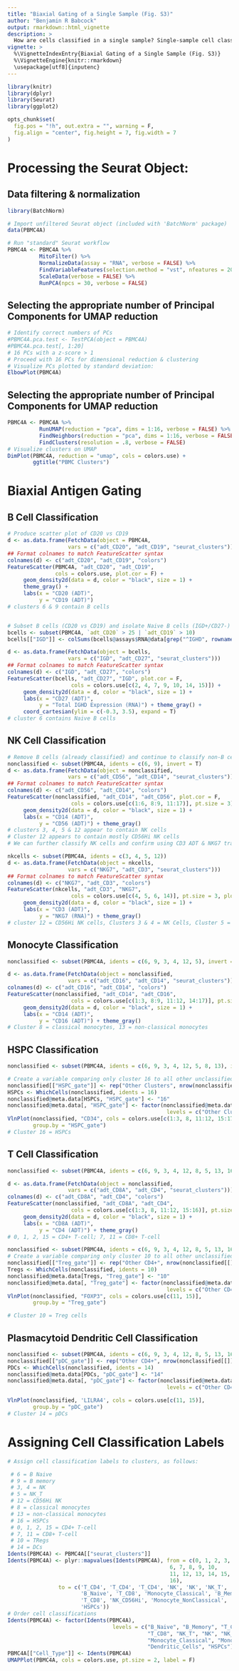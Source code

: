 ```yaml
---
title: "Biaxial Gating of a Single Sample (Fig. S3)"
author: "Benjamin R Babcock"
output: rmarkdown::html_vignette
description: >
  How are cells classified in a single sample? Single-sample cell classification is a key part of generating a Cell Misclassification Statistic. This vignette describes exactly how cells from a single sample/dataset are categorized as part of a multi-dataset workflow.
vignette: >
  %\VignetteIndexEntry{Biaxial Gating of a Single Sample (Fig. S3)}
  %\VignetteEngine{knitr::rmarkdown}
  \usepackage[utf8]{inputenc}
---
```


```r
library(knitr)
library(dplyr)
library(Seurat)
library(ggplot2)

opts_chunk$set(
  fig.pos = "!h", out.extra = "", warning = F, 
  fig.align = "center", fig.height = 7, fig.width = 7
)
```
# Processing the Seurat Object:
## Data filtering & normalization
```r
library(BatchNorm)

# Import unfiltered Seurat object (included with 'BatchNorm' package)
data(PBMC4A)

# Run "standard" Seurat workflow
PBMC4A <- PBMC4A %>% 
          MitoFilter() %>% 
          NormalizeData(assay = "RNA", verbose = FALSE) %>%
          FindVariableFeatures(selection.method = "vst", nfeatures = 2000, verbose = FALSE) %>%
          ScaleData(verbose = FALSE) %>% 
          RunPCA(npcs = 30, verbose = FALSE)
```
## Selecting the appropriate number of Principal Components for UMAP reduction
```r
# Identify correct numbers of PCs
#PBMC4A.pca.test <- TestPCA(object = PBMC4A)
#PBMC4A.pca.test[, 1:20]
# 16 PCs with a z-score > 1
# Proceed with 16 PCs for dimensional reduction & clustering
# Visualize PCs plotted by standard deviation:
ElbowPlot(PBMC4A)
```
## Selecting the appropriate number of Principal Components for UMAP reduction
```r
PBMC4A <- PBMC4A %>% 
          RunUMAP(reduction = "pca", dims = 1:16, verbose = FALSE) %>%
          FindNeighbors(reduction = "pca", dims = 1:16, verbose = FALSE) %>%
          FindClusters(resolution = .8, verbose = FALSE)
# Visualize clusters on UMAP
DimPlot(PBMC4A, reduction = "umap", cols = colors.use) + 
        ggtitle("PBMC Clusters")
```

# Biaxial Antigen Gating

## B Cell Classification
```r
# Produce scatter plot of CD20 vs CD19
d <- as.data.frame(FetchData(object = PBMC4A, 
                   vars = c("adt_CD20", "adt_CD19", "seurat_clusters")))
## Format colnames to match FeatureScatter syntax
colnames(d) <- c("adt_CD20", "adt_CD19", "colors")
FeatureScatter(PBMC4A, "adt_CD20", "adt_CD19",
               cols = colors.use, plot.cor = F) +
     geom_density2d(data = d, color = "black", size = 1) +
     theme_gray() + 
     labs(x = "CD20 (ADT)", 
          y = "CD19 (ADT)")
# clusters 6 & 9 contain B cells


# Subset B cells (CD20 vs CD19) and isolate Naive B cells (IGD+/CD27-)
bcells <- subset(PBMC4A, `adt_CD20` > 25 | `adt_CD19` > 10)
bcells[["IGD"]] <- colSums(bcells@assays$RNA@data[grep("^IGHD", rownames(bcells)), ])

d <- as.data.frame(FetchData(object = bcells, 
                   vars = c("IGD", "adt_CD27", "seurat_clusters")))
## Format colnames to match FeatureScatter syntax
colnames(d) <- c("IGD", "adt_CD27", "colors")
FeatureScatter(bcells, "adt_CD27", "IGD", plot.cor = F,
                    cols = colors.use[c(2, 4, 7, 9, 10, 14, 15)]) +
     geom_density2d(data = d, color = "black", size = 1) +
     labs(x = "CD27 (ADT)", 
          y = "Total IGHD Expression (RNA)") + theme_gray() +
     coord_cartesian(ylim = c(-0.3, 3.5), expand = T)
# cluster 6 contains Naive B cells
```
## NK Cell Classification
```r
# Remove B cells (already classified) and continue to classify non-B cell PBMCs
nonclassified <- subset(PBMC4A, idents = c(6, 9), invert = T)
d <- as.data.frame(FetchData(object = nonclassified, 
                   vars = c("adt_CD56", "adt_CD14", "seurat_clusters")))
## Format colnames to match FeatureScatter syntax
colnames(d) <- c("adt_CD56", "adt_CD14", "colors")
FeatureScatter(nonclassified, "adt_CD14", "adt_CD56", plot.cor = F, 
                    cols = colors.use[c(1:6, 8:9, 11:17)], pt.size = 3) +
     geom_density2d(data = d, color = "black", size = 1) +
     labs(x = "CD14 (ADT)", 
          y = "CD56 (ADT)") + theme_gray()
# clusters 3, 4, 5 & 12 appear to contain NK cells
# Cluster 12 appears to contain mostly CD56Hi NK cells
# We can further classify NK cells and confirm using CD3 ADT & NKG7 transcript

nkcells <- subset(PBMC4A, idents = c(3, 4, 5, 12))
d <- as.data.frame(FetchData(object = nkcells, 
                   vars = c("NKG7", "adt_CD3", "seurat_clusters")))
## Format colnames to match FeatureScatter syntax
colnames(d) <- c("NKG7", "adt_CD3", "colors")
FeatureScatter(nkcells, "adt_CD3", "NKG7", 
                    cols = colors.use[c(4, 5, 6, 14)], pt.size = 3, plot.cor = F) +
     geom_density2d(data = d, color = "black", size = 1) +
     labs(x = "CD3 (ADT)", 
          y = "NKG7 (RNA)") + theme_gray()
# cluster 12 = CD56Hi NK cells, Clusters 3 & 4 = NK Cells, Cluster 5 = NK-T Cells
```
## Monocyte Classification
```r
nonclassified <- subset(PBMC4A, idents = c(6, 9, 3, 4, 12, 5), invert = T)

d <- as.data.frame(FetchData(object = nonclassified, 
                   vars = c("adt_CD16", "adt_CD14", "seurat_clusters")))
colnames(d) <- c("adt_CD16", "adt_CD14", "colors")
FeatureScatter(nonclassified, "adt_CD14", "adt_CD16", 
                    cols = colors.use[c(1:3, 8:9, 11:12, 14:17)], pt.size = 3, plot.cor = F) +
     geom_density2d(data = d, color = "black", size = 1) +
     labs(x = "CD14 (ADT)", 
          y = "CD16 (ADT)") + theme_gray()
# Cluster 8 = classical monocytes, 13 = non-classical monocytes
```
## HSPC Classification
```r
nonclassified <- subset(PBMC4A, idents = c(6, 9, 3, 4, 12, 5, 8, 13), invert = T)

# Create a variable comparing only cluster 16 to all other unclassified clusters
nonclassified[["HSPC_gate"]] <- rep("Other Clusters", nrow(nonclassified[[]]))
HSPCs <- WhichCells(nonclassified, idents = 16)
nonclassified@meta.data[HSPCs, "HSPC_gate"] <- "16"
nonclassified@meta.data[, "HSPC_gate"] <- factor(nonclassified@meta.data[, "HSPC_gate"],
                                                  levels = c("Other Clusters", "16"))
VlnPlot(nonclassified, "CD34", cols = colors.use[c(1:3, 8, 11:12, 15:17)],
        group.by = "HSPC_gate")
# Cluster 16 = HSPCs
```
## T Cell Classification
```r
nonclassified <- subset(PBMC4A, idents = c(6, 9, 3, 4, 12, 8, 5, 13, 16), invert = T)

d <- as.data.frame(FetchData(object = nonclassified, 
                   vars = c("adt_CD8A", "adt_CD4", "seurat_clusters")))
colnames(d) <- c("adt_CD8A", "adt_CD4", "colors")
FeatureScatter(nonclassified, "adt_CD8A", "adt_CD4", 
                    cols = colors.use[c(1:3, 8, 11:12, 15:16)], pt.size = 3, plot.cor = F) +
     geom_density2d(data = d, color = "black", size = 1) +
     labs(x = "CD8A (ADT)", 
          y = "CD4 (ADT)") + theme_gray()
# 0, 1, 2, 15 = CD4+ T-cell; 7, 11 = CD8+ T-cell

nonclassified <- subset(PBMC4A, idents = c(6, 9, 3, 4, 12, 8, 5, 13, 16, 7, 11), invert = T)
# Create a variable comparing only cluster 10 to all other unclassified clusters (other CD4+ T Cells)
nonclassified[["Treg_gate"]] <- rep("Other CD4+", nrow(nonclassified[[]]))
Tregs <- WhichCells(nonclassified, idents = 10)
nonclassified@meta.data[Tregs, "Treg_gate"] <- "10"
nonclassified@meta.data[, "Treg_gate"] <- factor(nonclassified@meta.data[, "Treg_gate"],
                                                  levels = c("Other CD4+", "10"))
VlnPlot(nonclassified, "FOXP3", cols = colors.use[c(11, 15)],
        group.by = "Treg_gate")

# Cluster 10 = Treg cells
```
## Plasmacytoid Dendritic Cell Classification
```r
nonclassified <- subset(PBMC4A, idents = c(6, 9, 3, 4, 12, 8, 5, 13, 16, 7, 11), invert = T)
nonclassified[["pDC_gate"]] <- rep("Other CD4+", nrow(nonclassified[[]]))
PDCs <- WhichCells(nonclassified, idents = 14)
nonclassified@meta.data[PDCs, "pDC_gate"] <- "14"
nonclassified@meta.data[, "pDC_gate"] <- factor(nonclassified@meta.data[, "pDC_gate"],
                                                  levels = c("Other CD4+", "14"))

VlnPlot(nonclassified, 'LILRA4', cols = colors.use[c(11, 15)],
        group.by = "pDC_gate")
# Cluster 14 = pDCs
```
# Assigning Cell Classification Labels
```r
# Assign cell classification labels to clusters, as follows:

 # 6 = B Naive
 # 9 = B memory
 # 3, 4 = NK
 # 5 = NK_T
 # 12 = CD56Hi NK
 # 8 = classical monocytes 
 # 13 = non-classical monocytes
 # 16 = HSPCs
 # 0, 1, 2, 15 = CD4+ T-cell
 # 7, 11 = CD8+ T-cell
 # 10 = TRegs
 # 14 = DCs
Idents(PBMC4A) <- PBMC4A[["seurat_clusters"]]
Idents(PBMC4A) <- plyr::mapvalues(Idents(PBMC4A), from = c(0, 1, 2, 3, 4, 5,
                                                   6, 7, 8, 9, 10,
                                                   11, 12, 13, 14, 15,
                                                   16), 
                to = c('T_CD4', 'T_CD4', 'T_CD4', 'NK', 'NK', 'NK_T',
                       'B_Naive', 'T_CD8', 'Monocyte_Classical', 'B_Memory', 'TReg',
                       'T_CD8', 'NK_CD56Hi', 'Monocyte_NonClassical', 'Dendritic_Cells', 'T_CD4',
                       'HSPCs'))
# Order cell classifications
Idents(PBMC4A) <- factor(Idents(PBMC4A),
                                 levels = c("B_Naive", "B_Memory", "T_CD4", "TReg", 
                                            "T_CD8", "NK_T", "NK", "NK_CD56Hi",
                                            "Monocyte_Classical", "Monocyte_NonClassical",
                                            "Dendritic_Cells", "HSPCs"))
PBMC4A[["Cell_Type"]] <- Idents(PBMC4A)
UMAPPlot(PBMC4A, cols = colors.use, pt.size = 2, label = F)
```

